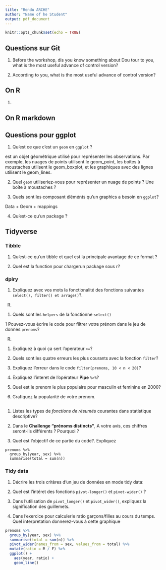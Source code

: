 ```yaml
---
title: "Rendu ARCHE"
author: "Name of he Student"
output: pdf_document
---
```


```r
knitr::opts_chunk$set(echo = TRUE)
```

## Questions sur Git

1. Before the workshop, dis you know something about Dou tour to you, what is the most useful advance of control version?

1. According to you, what is the most useful advance of control version?


## On R

1.

## On R markdown


## Questions pour ggplot


1. Qu'est ce que c'est un `geom` en `ggplot` ?

est un objet géométrique utilisé pour représenter les observations. Par exemple, les nuages de points utilisent le geom_point, les boîtes à moustaches utilisent le geom_boxplot, et les graphiques avec des lignes utilisent le geom_lines.


2. Quel `geom` utiliseriez-vous pour représenter un nuage de points ? Une boîte à moustaches ?

3. Quels sont les composant éléménts qu'un graphics a besoin en `ggplot`?

Data + Geom + mappings


4. Qu’est-ce qu’un package ?


## Tidyverse

### Tibble

1. Qu’est-ce qu’un tibble et quel est la principale avantage de ce format ?

2. Quel est la function pour chargerun package sous r?


### dplry

1.  Expliquez avec vos mots la fonctionalité des fonctions suivantes `select(), filter() et arrage()`?. 

R. 

1. Quels sont les `helpers` de la fonctionne `select()`

1 Pouvez-vous écrire le code pour filtrer votre prénom dans le jeu de donnes `prenoms`?

R.

1. Expliquez à quoi ça sert l'operateur `>=`?

1. Quels sont les quatre erreurs les plus courants avec la fonction `filter`?

1. Expliquez l'erreur dans le code `filter(prenoms, 10 < n < 20)`?


1. Expliquez l'interet de l'opérateur **Pipe** `%>%`?

1. Quel est le prenom le plus populaire pour masculin et feminine en 2000?

1. Grafiquez la popularité de votre prenom.


##

1. Listes les types de *fonctions de résumés* courantes dans statistique descriptive?

2. Dans le **Challenge "prénoms distincts"**, A votre avis, ces chiffres seront-ils différents ? Pourquoi ?


3. Quel est l'objectif de ce partie du code?. Expliquez
```
prenoms %>%
  group_by(year, sex) %>% 
  summarise(total = sum(n))
```


### Tidy data

1. Décrire les trois critères d'un jeu de données en mode tidy data:

1. Quel est l'intéret des fonctions `pivot-longer()` et `pivot-wider()` ?

1. Dans l'utilisation de  `pivot_longer()` et `pivot_wider()`,  expliquez la signification des guillemets. 

1. Dans l'exercice pour calculerle ratio garçons/filles au cours du temps. Quel interpretation donnerez-vous à cette graphique

```r
prenoms %>%
  group_by(year, sex) %>% 
  summarise(total = sum(n)) %>%
  pivot_wider(names_from = sex, values_from = total) %>%
  mutate(ratio = M / F) %>%
  ggplot() + 
    aes(year, ratio) +
    geom_line()
```

